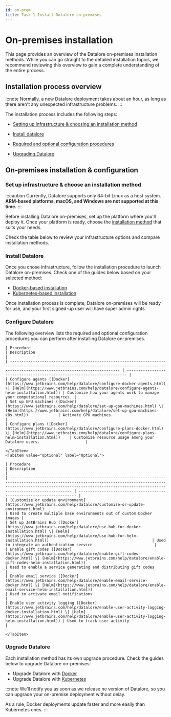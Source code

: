 ```yaml
---
id: on-prem
title: Task 1–Install Datalore on-premises
---
```


# On-premises installation

This page provides an overview of the Datalore on-premises installation methods. While you can go straight to the detailed installation topics, we recommend reviewing this overview to gain a complete understanding of the entire process.

## Installation process overview

:::note
Normally, a new Datalore deployment takes about an hour, as long as there aren't any unexpected infrastructure problems.
:::

The installation process includes the following steps:

- [Setting up infrastructure & choosing an installation method](#setting-up-infrastructure--choosing-an-installation-method)

- [Install datalore](#install-datalore)

- [Required and optional configuration procedures](#required-and-optional-configuration-procedures)

- [Upgrading Datalore](#upgrading-datalore)

## On-premises installation & configuration

### Set up infrastructure & choose an installation method <MajorUpdate/>

:::caution
Currently, Datalore supports only 64-bit Linux as a host system. **ARM-based platforms, macOS, and Windows are not supported at this time.**
:::

Before installing Datalore on-premises, set up the platform where you'll deploy it. Once your platform is ready, choose the [installation method](#install-datalore) that suits your needs.

Check the table below to review your infrastructure options and compare installation methods.

<DeploymentTable/>

### Install Datalore

Once you chose infrastructure, follow the installation procedure to launch Datalore on-premises. Check one of the guides below based on your selected method:

- [Docker-based installation](/datalore/task-1/docker)
- [Kubernetes-based installation](/datalore/task-1/kubernetes)

Once installation process is complete, Datalore on-premises will be ready for use, and your first signed-up user will have super admin rights.

### Configure Datalore

The following overview lists the required and optional configuration procedures you can perform after installing Datalore on-premises.

<Tabs groupId="configuration-procedures" queryString className="custom-tabs">
    <TabItem value="required" label="Required">

    | Procedure                                                                                                                                                                                    | Description                                                            |
    | -------------------------------------------------------------------------------------------------------------------------------------------------------------------------------------------- | ---------------------------------------------------------------------- |
    | Configure agents ([Docker](https://www.jetbrains.com/help/datalore/configure-docker-agents.html) \| [Helm](https://www.jetbrains.com/help/datalore/configure-agents-helm-installation.html)) | Customize how your agents work to manage your computational resources. |
    | Set up GPU machines ([Docker](https://www.jetbrains.com/help/datalore/set-up-gpu-machines.html) \| [Helm](https://www.jetbrains.com/help/datalore/set-up-gpu-machines-k8s.html))             | Activate GPU machines.                                                 |
    | Configure plans ([Docker](https://www.jetbrains.com/help/datalore/configure-plans-docker.html) \| [Helm](https://www.jetbrains.com/help/datalore/configure-plans-helm-installation.html))    | Customize resource usage among your Datalore users.                    |

    </TabItem>
    <TabItem value="optional" label="Optional">

    | Procedure                                                                                                                                                                                                                                     | Description                                                           |
    | --------------------------------------------------------------------------------------------------------------------------------------------------------------------------------------------------------------------------------------------- | --------------------------------------------------------------------- |
    | [Customize or update environment](https://www.jetbrains.com/help/datalore/customize-or-update-environment.html)                                                                                                                               | Used to create multiple base environments out of custom Docker images |
    | Set up JetBrains Hub ([Docker](https://www.jetbrains.com/help/datalore/use-hub-for-docker-installation.html) \| [Helm](https://www.jetbrains.com/help/datalore/use-hub-for-helm-installation.html))                                             | Used to integrate an authentication service                           |
    | Enable gift codes ([Docker](https://www.jetbrains.com/help/datalore/enable-gift-codes-docker.html) \| [Helm](https://www.jetbrains.com/help/datalore/enable-gift-codes-helm-installation.html))                                               | Used to enable a service generating and distributing gift codes       |
    | Enable email service ([Docker](https://www.jetbrains.com/help/datalore/enable-email-service-docker.html) \| [Helm](https://www.jetbrains.com/help/datalore/enable-email-service-helm-installation.html))                                      | Used to activate email notifications                                  |
    | Enable user activity logging ([Docker](https://www.jetbrains.com/help/datalore/enable-user-activity-logging-docker-installation.html) \| [Helm](https://www.jetbrains.com/help/datalore/enable-user-activity-logging-helm-installation.html)) | Used to track user activity                                           |

    </TabItem>
</Tabs>


### Upgrade Datalore

Each installation method has its own upgrade procedure. Check the guides below to upgrade Datalore on-premises:

- Upgrade Datalore with [Docker](https://www.jetbrains.com/help/datalore/upgrade-datalore-on-premises-docker-installation.html)
- Upgrade Datalore with [Kubernetes](https://www.jetbrains.com/help/datalore/upgrade-datalore-on-premises-helm-installation.html)

:::note
We’ll notify you as soon as we release ne version of Datalore, so you can upgrade your on-premise deployment without delay.

As a rule, Docker deployments update faster and more easily than Kubernetes ones.
:::





